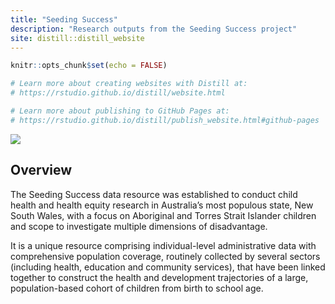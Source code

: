 ```yaml
---
title: "Seeding Success"
description: "Research outputs from the Seeding Success project"
site: distill::distill_website
---
```


```r
knitr::opts_chunk$set(echo = FALSE)

# Learn more about creating websites with Distill at:
# https://rstudio.github.io/distill/website.html

# Learn more about publishing to GitHub Pages at:
# https://rstudio.github.io/distill/publish_website.html#github-pages

```

![](images/shutterstock_100379504.jpg)

## Overview
The Seeding Success data resource was established to conduct child health and health equity research in Australia’s most populous state, New South Wales, with a focus on Aboriginal and Torres Strait Islander children and scope to investigate multiple dimensions of disadvantage.

It is a unique resource comprising individual-level administrative data with comprehensive population coverage, routinely collected by several sectors (including health, education and community services), that have been linked together to construct the health and development trajectories of a large, population-based cohort of children from birth to school age.
